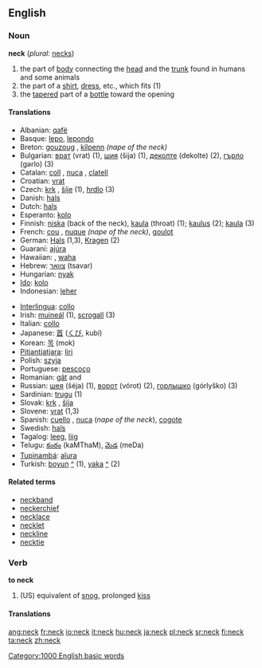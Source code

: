 ==English==
{{wikipedia}}
===Noun===
'''neck''' (''plural:'' [[necks]])

# the part of [[body]] connecting the [[head]] and the [[trunk]] found in humans and some animals
# the part of a [[shirt]], [[dress]], etc., which fits (1)
# the [[taper]]ed part of a [[bottle]] toward the opening

====Translations====
{{top}}
*Albanian: [[qafë]] {{f}}
*Basque: [[lepo]], [[lepondo]]
*Breton: [[gouzoug]] {{m}}, [[kilpenn]] {{m}} ''(nape of the neck)''
*Bulgarian: [[врат]] (vrat) {{m}} (1), [[шия]] (šija) {{f}} (1), [[деколте]] (dekolte) {{n}} (2), [[гърло]] (gərlo) {{n}} (3)
*Catalan: [[coll]] {{m}}, [[nuca]] {{f}}, [[clatell]] {{m}}
*Croatian: [[vrat]] {{m}}
*Czech: [[krk]] {{m}}, [[šíje]]  {{f}} (1), [[hrdlo]] {{n}} (3)
*Danish: [[hals]]
*Dutch: [[hals]] {{m}}
*Esperanto: [[kolo]]
*Finnish: [[niska]] (back of the neck), [[kaula]] (throat) (1); [[kaulus]] (2); [[kaula]] (3)
*French: [[cou]] {{m}}, [[nuque]] {{f}} ''(nape of the neck)'', [[goulot]] {{m}}
*German: [[Hals]] {{m}} (1,3), [[Kragen]] (2)
*Guaraní: [[ajúra]]
*Hawaiian: {{Unicode|[[ʻāʻī]]}}, [[waha]]
*Hebrew: [[צוואר]] (tsavar)
*Hungarian: [[nyak]]
*[[Ido]]: [[kolo]]
*Indonesian: [[leher]]
{{mid}}
*[[Interlingua]]: [[collo]]
*Irish: [[muineál]] {{m}} (1), [[scrogall]] {{m}} (3)
*Italian: [[collo]] {{m}}
*Japanese: [[首]] ([[くび]], kubí)
*Korean: [[목]] (mok)
*[[Pitjantjatjara]]: [[liri]]
*Polish: [[szyja]] {{f}}
*Portuguese: [[pescoço]] {{m}}
*Romanian: [[gât]] {{f}} and {{m}}
*Russian: [[шея]] (šéja) {{f}} (1), [[ворот]] (vórot) {{m}} (2), [[горлышко]] (górlyško) {{n}} (3)
*Sardinian: [[trugu]] {{m}} (1)
*Slovak: [[krk]] {{m}}, [[šíja]] {{f}}
*Slovene: [[vrat]] {{m}} (1,3)
*Spanish: [[cuello]] {{m}}, [[nuca]] {{f}} (''nape of the neck''), [[cogote]]
*Swedish: [[hals]] {{c}}
*Tagalog: [[leeg]], [[liig]]
*Telugu: [[కంఠం]] (kaMThaM), [[మెడ]] (meDa)
*[[Tupinambá]]: [[aîura]]
*Turkish: [[boyun]] [[:tr:boyun|^]] (1), [[yaka]] [[:tr:yaka|^]] (2)
{{bottom}}

====Related terms====
*[[neckband]]
*[[neckerchief]]
*[[necklace]]
*[[necklet]]
*[[neckline]]
*[[necktie]]

===Verb===
'''to neck'''
#(US) equivalent of [[snog]], prolonged [[kiss]]

====Translations====


[[Category:1000 English basic words]]

[[ang:neck]]
[[fr:neck]]
[[io:neck]]
[[it:neck]]
[[hu:neck]]
[[ja:neck]]
[[pl:neck]]
[[sr:neck]]
[[fi:neck]]
[[ta:neck]]
[[zh:neck]]